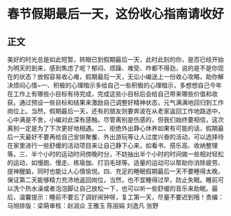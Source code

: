 # 春节假期最后一天，这份收心指南请收好
## 正文
美好的时光总是如此短暂，转眼已到假期最后一天，此时此刻的你，是否已经开始为明天的到来，感到焦虑了呢？郁闷、烦躁、难受、咋都不得劲，说的是不是你现在的状态？放假容易收心难，假期最后一天，无讼小编送上一份收心攻略，助你解决烦闷心情~一、积极的心理暗示多给自己一些积极的心理暗示，多想想自己今年在工作上有哪些小目标有待完成，完成这些小目标后会给自己带来哪些价值和收获。通过预设一些目标和结果来激励自己调整好精神状态，元气满满地回归到工作岗位上。当然，假期最后一天，还有的朋友则要奔波在从老家返回工作地路途中，心中满是不舍，小编对此深有感触。尽管离别是伤感的，但我们始终要相信，这次离别一定是为了下次更好地相遇。二、拒绝外出静心休养如果有可能的话，假期最后一天最好不要再给自己安排聚餐、外出游玩等让人过度兴奋的活动，可以选择待在家里进行一些舒缓的活动项目来让自己静下心来，如看书、搭乐高、收纳整理等。三、半个小时的运动时间傍晚时分，不妨抽出半个小时的时间做一些相对轻松的运动，如慢跑、慢走、练瑜伽、打羽毛球等。适量的运动可以帮助你消除疲劳、提神醒脑，同时也能让人心情愉悦。四、充足的睡眠假期最后一天不要睡得太晚，保证第二天能够精力充沛地返回岗位，当然，也不宜睡得过早，防止失眠。睡前可以洗个热水澡或者泡泡脚让自己放松一下，也可以听一些舒缓的音乐来助眠。最后，温馨提示：睡前不要忘了调好闹钟呀，复工第一天，尽量不要迟到哦！责编：马旭排版：梁萌审核：赵润众 王雅玉 陈丽娟 刘逸凡 张野